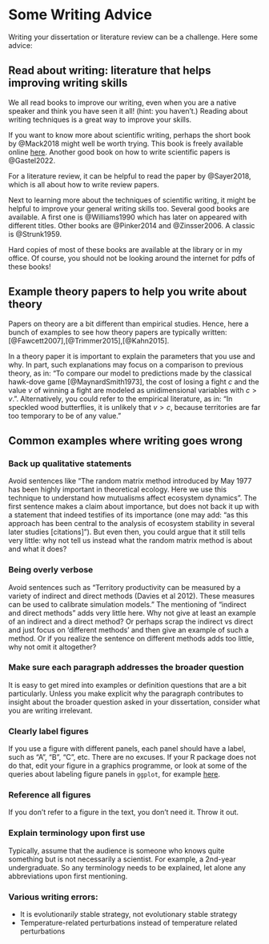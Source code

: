 # Some Writing Advice

Writing your dissertation or literature review can be a challenge. Here some advice:

## Read about writing: literature that helps improving writing skills
We all read books to improve our writing, even when you are a native speaker and think you have seen it all! (hint: you haven't.) Reading about writing techniques is a great way to improve your skills.

If you want to know more about scientific writing, perhaps the short book by @Mack2018 might well be worth trying. This book is freely available online [here](https://spie.org/Publications/Book/2317706?SSO=1). Another good book on how to write scientific papers is @Gastel2022. 

For a literature review, it can be helpful to read the paper by @Sayer2018, which is all about how to write review papers.

Next to learning more about the techniques of scientific writing, it might be helpful to improve your general writing skills too. Several good books are available. A first one is @Williams1990 which has later on appeared
with different titles. Other books are @Pinker2014 and @Zinsser2006. A classic is @Strunk1959.

Hard copies of most of these books are available at the library or in my office. Of course, you should not be looking around the internet for pdfs of these books!

## Example theory papers to help you write about theory
Papers on theory are a bit different than empirical studies. Hence, here a bunch of examples to see how theory papers are typically written: [@Fawcett2007],[@Trimmer2015],[@Kahn2015].

In a theory paper it is important to explain the parameters that you use and why. In part, such explanations may focus on a comparison to previous theory, as in: "To compare our model to predictions made by the classical hawk-dove game [@MaynardSmith1973], the cost of losing a fight $c$ and the value $v$ of winning a fight are modeled as unidimensional variables with $c > v$.". Alternatively, you could refer to the empirical literature, as in: "In speckled wood butterflies, it is unlikely that $v>c$, because territories are far too temporary to be of any value."


## Common examples where writing goes wrong

### Back up qualitative statements
Avoid sentences like "The random matrix method introduced by May 1977 has been highly important in theoretical ecology. Here we use this technique to understand how mutualisms affect ecosystem dynamics". The first sentence makes a claim about importance, but does not back it up with a statement that indeed testifies of its importance (one may add: "as this approach has been central to the analysis of ecosystem stability in several later studies [citations]"). But even then, you could argue that it still tells very little: why not tell us instead what the random matrix method is about and what it does?

### Being overly verbose
Avoid sentences such as "Territory productivity can be measured by a variety of
indirect and direct methods (Davies et al 2012). These measures
can be used to calibrate simulation models." The mentioning of 
"indirect and direct methods" adds very little here. Why not give at least an
example of an indirect and a direct method? Or perhaps scrap the indirect vs direct and
just focus on 'different methods' and then give an example of such a method.
Or if you realize the sentence on different methods adds too little, why not omit it altogether?

### Make sure each paragraph addresses the broader question
It is easy to get mired into examples or definition questions that are a bit particularly. Unless you
make explicit why the paragraph contributes to insight about the broader question
asked in your dissertation, consider what you are writing irrelevant.

### Clearly label figures 
If you use a figure with different panels, each panel should have a label, such
as "A", "B", "C", etc. There are no excuses. If your R package does not do that,
edit your figure in a graphics programme, or look at some of the queries about
labeling figure panels in `ggplot`, for example [here](https://stackoverflow.com/questions/17576381/label-individual-panels-in-a-multi-panel-ggplot2).

### Reference all figures
If you don't refer to a figure in the text, you don't need it. Throw it out.

### Explain terminology upon first use
Typically, assume that the audience is someone who knows quite something 
but is not necessarily a scientist. For example, a 2nd-year undergraduate. So
any terminology needs to be explained, let alone any abbreviations upon first
mentioning. 

### Various writing errors:

- It is evolutionar*ily* stable strategy, not evolutionary stable strategy
- Temperature-related perturbations instead of temperature related perturbations





